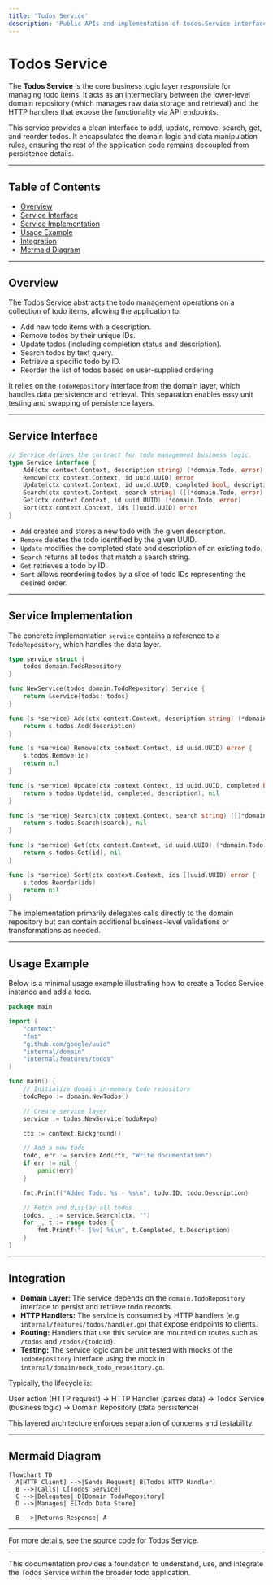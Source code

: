 ```yaml
---
title: 'Todos Service'
description: 'Public APIs and implementation of todos.Service interface managing todos with methods for Add, Remove, Update, Search, Get, and Sort'
---
```


# Todos Service

The **Todos Service** is the core business logic layer responsible for managing todo items. It acts as an intermediary between the lower-level domain repository (which manages raw data storage and retrieval) and the HTTP handlers that expose the functionality via API endpoints.

This service provides a clean interface to add, update, remove, search, get, and reorder todos. It encapsulates the domain logic and data manipulation rules, ensuring the rest of the application code remains decoupled from persistence details.

---

## Table of Contents

- [Overview](#overview)
- [Service Interface](#service-interface)
- [Service Implementation](#service-implementation)
- [Usage Example](#usage-example)
- [Integration](#integration)
- [Mermaid Diagram](#mermaid-diagram)

---

## Overview

The Todos Service abstracts the todo management operations on a collection of todo items, allowing the application to:

- Add new todo items with a description.
- Remove todos by their unique IDs.
- Update todos (including completion status and description).
- Search todos by text query.
- Retrieve a specific todo by ID.
- Reorder the list of todos based on user-supplied ordering.

It relies on the `TodoRepository` interface from the domain layer, which handles data persistence and retrieval. This separation enables easy unit testing and swapping of persistence layers.

---

## Service Interface

```go
// Service defines the contract for todo management business logic.
type Service interface {
    Add(ctx context.Context, description string) (*domain.Todo, error)
    Remove(ctx context.Context, id uuid.UUID) error
    Update(ctx context.Context, id uuid.UUID, completed bool, description string) (*domain.Todo, error)
    Search(ctx context.Context, search string) ([]*domain.Todo, error)
    Get(ctx context.Context, id uuid.UUID) (*domain.Todo, error)
    Sort(ctx context.Context, ids []uuid.UUID) error
}
```

- `Add` creates and stores a new todo with the given description.
- `Remove` deletes the todo identified by the given UUID.
- `Update` modifies the completed state and description of an existing todo.
- `Search` returns all todos that match a search string.
- `Get` retrieves a todo by ID.
- `Sort` allows reordering todos by a slice of todo IDs representing the desired order.

---

## Service Implementation

The concrete implementation `service` contains a reference to a `TodoRepository`, which handles the data layer.

```go
type service struct {
    todos domain.TodoRepository
}

func NewService(todos domain.TodoRepository) Service {
    return &service{todos: todos}
}

func (s *service) Add(ctx context.Context, description string) (*domain.Todo, error) {
    return s.todos.Add(description)
}

func (s *service) Remove(ctx context.Context, id uuid.UUID) error {
    s.todos.Remove(id)
    return nil
}

func (s *service) Update(ctx context.Context, id uuid.UUID, completed bool, description string) (*domain.Todo, error) {
    return s.todos.Update(id, completed, description), nil
}

func (s *service) Search(ctx context.Context, search string) ([]*domain.Todo, error) {
    return s.todos.Search(search), nil
}

func (s *service) Get(ctx context.Context, id uuid.UUID) (*domain.Todo, error) {
    return s.todos.Get(id), nil
}

func (s *service) Sort(ctx context.Context, ids []uuid.UUID) error {
    s.todos.Reorder(ids)
    return nil
}
```

The implementation primarily delegates calls directly to the domain repository but can contain additional business-level validations or transformations as needed.

---

## Usage Example

Below is a minimal usage example illustrating how to create a Todos Service instance and add a todo.

```go
package main

import (
    "context"
    "fmt"
    "github.com/google/uuid"
    "internal/domain"
    "internal/features/todos"
)

func main() {
    // Initialize domain in-memory todo repository
    todoRepo := domain.NewTodos()

    // Create service layer
    service := todos.NewService(todoRepo)

    ctx := context.Background()

    // Add a new todo
    todo, err := service.Add(ctx, "Write documentation")
    if err != nil {
        panic(err)
    }

    fmt.Printf("Added Todo: %s - %s\n", todo.ID, todo.Description)

    // Fetch and display all todos
    todos, _ := service.Search(ctx, "")
    for _, t := range todos {
        fmt.Printf("- [%v] %s\n", t.Completed, t.Description)
    }
}
```

---

## Integration

- **Domain Layer:** The service depends on the `domain.TodoRepository` interface to persist and retrieve todo records.
- **HTTP Handlers:** The service is consumed by HTTP handlers (e.g. `internal/features/todos/handler.go`) that expose endpoints to clients.
- **Routing:** Handlers that use this service are mounted on routes such as `/todos` and `/todos/{todoId}`.
- **Testing:** The service logic can be unit tested with mocks of the `TodoRepository` interface using the mock in `internal/domain/mock_todo_repository.go`.

Typically, the lifecycle is:

User action (HTTP request) -> HTTP Handler (parses data) -> Todos Service (business logic) -> Domain Repository (data persistence)

This layered architecture enforces separation of concerns and testability.

---

## Mermaid Diagram

```mermaid
flowchart TD
  A[HTTP Client] -->|Sends Request| B[Todos HTTP Handler]
  B -->|Calls| C[Todos Service]
  C -->|Delegates| D[Domain TodoRepository]
  D -->|Manages| E[Todo Data Store]

  B -->|Returns Response| A
```

---

For more details, see the [source code for Todos Service](internal/features/todos/service.go).

---

This documentation provides a foundation to understand, use, and integrate the Todos Service within the broader todo application.
